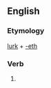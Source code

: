 ==English==

===Etymology===
[[lurk]] + [[-eth]]

===Verb===
{{infl|en|verb form}}

# {{archaic third-person singular of|lurk}}